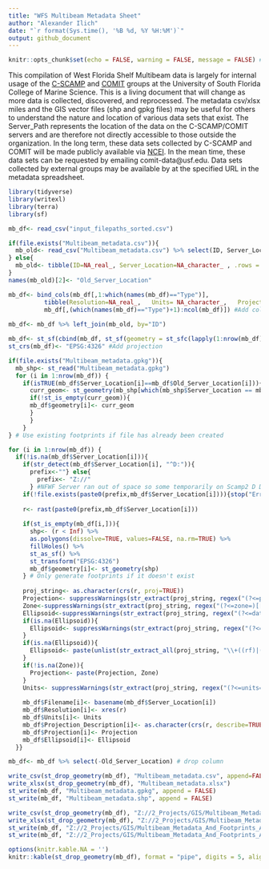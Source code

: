 ```yaml
---
title: "WFS Multibeam Metadata Sheet"
author: "Alexander Ilich"
date: "`r format(Sys.time(), '%B %d, %Y %H:%M')`"
output: github_document
---
```


```r
knitr::opts_chunk$set(echo = FALSE, warning = FALSE, message = FALSE) #Default chunk options
```

This compilation of West Florida Shelf Multibeam data is largely for internal usage of the [C-SCAMP](https://www.marine.usf.edu/scamp/) and [COMIT](https://www.marine.usf.edu/comit/) groups at the University of South Florida College of Marine Science. This is a living document that will change as more data is collected, discovered, and reprocessed. The metadata csv/xlsx miles and the GIS vector files (shp and gpkg files) may be useful for others to understand the nature and location of various data sets that exist. The Server_Path represents the location of the data on the C-SCAMP/COMIT servers and are therefore not directly accessible to those outside the organization. In the long term, these data sets collected by C-SCAMP and COMIT will be made publicly available via [NCEI](https://www.ncei.noaa.gov/maps/bathymetry/). In the mean time, these data sets can be requested by emailing comit-data@usf.edu. Data sets collected by external groups may be available by at the specified URL in the metadata spreadsheet.


```r
library(tidyverse)
library(writexl)
library(terra)
library(sf)

mb_df<- read_csv("input_filepaths_sorted.csv")

if(file.exists("Multibeam_metadata.csv")){
  mb_old<- read_csv("Multibeam_metadata.csv") %>% select(ID, Server_Location)
} else{
  mb_old<- tibble(ID=NA_real_, Server_Location=NA_character_ , .rows = 0)
}
names(mb_old)[2]<- "Old_Server_Location"

mb_df<- bind_cols(mb_df[,1:which(names(mb_df)=="Type")], 
          tibble(Resolution=NA_real_,	Units= NA_character_,	Projection_Description=NA_character_,	Projection=NA_character_,	Ellipsoid=NA_character_, .rows = nrow(mb_df)),
          mb_df[,(which(names(mb_df)=="Type")+1):ncol(mb_df)]) #Add columns to fill in with new information
          
mb_df<- mb_df %>% left_join(mb_old, by="ID")

mb_df<- st_sf(cbind(mb_df, st_sf(geometry = st_sfc(lapply(1:nrow(mb_df), function(x) st_multipolygon()))))) #Make spatial
st_crs(mb_df)<- "EPSG:4326" #Add projection

if(file.exists("Multibeam_metadata.gpkg")){
  mb_shp<- st_read("Multibeam_metadata.gpkg")
  for (i in 1:nrow(mb_df)) {
    if(isTRUE(mb_df$Server_Location[i]==mb_df$Old_Server_Location[i])){
      curr_geom<- st_geometry(mb_shp[which(mb_shp$Server_Location == mb_df$Server_Location[i]),])
      if(!st_is_empty(curr_geom)){
      mb_df$geometry[i]<- curr_geom
      }
      }
    }
} # Use existing footprints if file has already been created

for (i in 1:nrow(mb_df)) {
  if(!is.na(mb_df$Server_Location[i])){
    if(str_detect(mb_df$Server_Location[i], "^D:")){
      prefix<-""} else{
        prefix<- "Z://" 
      } #NFWF Server ran out of space so some temporarily on Scamp2 D Drive
    if(!file.exists(paste0(prefix,mb_df$Server_Location[i]))){stop("Error: File does not exist")}
    
    r<- rast(paste0(prefix,mb_df$Server_Location[i]))
    
    if(st_is_empty(mb_df[i,])){
      shp<- (r < Inf) %>% 
      as.polygons(dissolve=TRUE, values=FALSE, na.rm=TRUE) %>%
      fillHoles() %>% 
      st_as_sf() %>%
      st_transform("EPSG:4326")
      mb_df$geometry[i]<- st_geometry(shp)
    } # Only generate footprints if it doesn't exist
    
    proj_string<- as.character(crs(r, proj=TRUE))
    Projection<- suppressWarnings(str_extract(proj_string, regex("(?<=proj=)[[:alpha:]]+", perl=TRUE)))
    Zone<-suppressWarnings(str_extract(proj_string, regex("(?<=zone=)[[:digit:]]+", perl=TRUE)))
    Ellipsoid<-suppressWarnings(str_extract(proj_string, regex("(?<=datum=)[[:alnum:]]+", perl=TRUE)))
    if(is.na(Ellipsoid)){
      Ellipsoid<- suppressWarnings(str_extract(proj_string, regex("(?<=ellps=)[[:alnum:]]+", perl=TRUE)))
    }
    if(is.na(Ellipsoid)){
      Ellipsoid<- paste(unlist(str_extract_all(proj_string, "\\+((rf)|(f)|(a)|(b))=[^ ]+")), collapse = " ")
    }
    if(!is.na(Zone)){
      Projection<- paste(Projection, Zone)
    }
    Units<- suppressWarnings(str_extract(proj_string, regex("(?<=units=)[[:alpha:]]+", perl=TRUE)))
    
    mb_df$Filename[i]<- basename(mb_df$Server_Location[i])
    mb_df$Resolution[i]<- xres(r)
    mb_df$Units[i]<- Units
    mb_df$Projection_Description[i]<- as.character(crs(r, describe=TRUE, parse=TRUE)[1])
    mb_df$Projection[i]<- Projection
    mb_df$Ellipsoid[i]<- Ellipsoid
  }}

mb_df<- mb_df %>% select(-Old_Server_Location) # drop column

write_csv(st_drop_geometry(mb_df), "Multibeam_metadata.csv", append=FALSE)
write_xlsx(st_drop_geometry(mb_df), "Multibeam_metadata.xlsx")
st_write(mb_df, "Multibeam_metadata.gpkg", append = FALSE)
st_write(mb_df, "Multibeam_metadata.shp", append = FALSE)

write_csv(st_drop_geometry(mb_df), "Z://2_Projects/GIS/Multibeam_Metadata_And_Footprints_AI/Multibeam_metadata.csv", append=FALSE)
write_xlsx(st_drop_geometry(mb_df), "Z://2_Projects/GIS/Multibeam_Metadata_And_Footprints_AI/Multibeam_metadata.xlsx")
st_write(mb_df, "Z://2_Projects/GIS/Multibeam_Metadata_And_Footprints_AI/Multibeam_metadata.gpkg", append = FALSE)
st_write(mb_df, "Z://2_Projects/GIS/Multibeam_Metadata_And_Footprints_AI/Multibeam_metadata.shp", append = FALSE)
```

```r
options(knitr.kable.NA = '')
knitr::kable(st_drop_geometry(mb_df), format = "pipe", digits = 5, align = "c")
```

